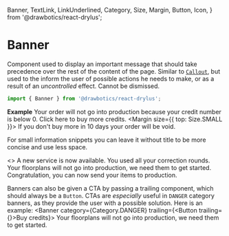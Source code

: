   Banner,
  TextLink,
  LinkUnderlined,
  Category,
  Size,
  Margin,
  Button,
  Icon,
} from '@drawbotics/react-drylus';



# Banner
Component used to display an important message that should take precedence over the rest of the content of the page. Similar to [`Callout`](/component-kit/components/callout), but used to the inform the user of possible actions he needs to make, or as a result of an _uncontrolled_ effect. Cannot be dismissed.

```jsx
import { Banner } from '@drawbotics/react-drylus';
```
__Example__
<Playground component={Banner}>
  <Banner title="You don't have enough credits" category={Category.DANGER}>
    Your order will not go into production because your credit number is below 0. Click <TextLink underlined={LinkUnderlined.ALWAYS}>here</TextLink> to buy more credits.
    <Margin size={{ top: Size.SMALL }}>
      If you don't buy more in 10 days your order will be void.
    </Margin>
  </Banner>
</Playground>

For small information snippets you can leave it without title to be more concise and use less space.

<Playground>
  <>
    <Margin size={{ bottom: Size.DEFAULT }}>
      <Banner category={Category.INFO}>
        A new service is now available.
      </Banner>
    </Margin>
    <Margin size={{ bottom: Size.DEFAULT }}>
      <Banner category={Category.WARNING}>
        You used all your correction rounds.
      </Banner>
    </Margin>
    <Margin size={{ bottom: Size.DEFAULT }}>
      <Banner category={Category.DANGER}>
        Your floorplans will not go into production, we need them to get started.
      </Banner>
    </Margin>
    <Banner category={Category.SUCCESS}>
      Congratulation, you can now send your items to production.
    </Banner>
  </>
</Playground>

Banners can also be given a CTA by passing a trailing component, which should always be a `Button`. CTAs are _especially_ useful in `DANGER` category banners, as they provide the user with a possible solution. Here is an example:
<Playground>
  <Banner
    category={Category.DANGER}
    trailing={<Button trailing={<Icon name="alert-triangle" />}>Buy credits</Button>}>
    Your floorplans will not go into production, we need them to get started.
  </Banner>
</Playground>